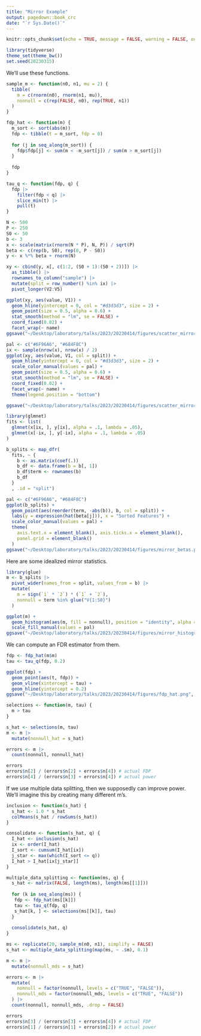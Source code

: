 ```yaml
---
title: "Mirror Example"
output: pagedown::book_crc
date: "`r Sys.Date()`"
---
```


```r
knitr::opts_chunk$set(echo = TRUE, message = FALSE, warning = FALSE, out.width = 400, fig.height = 4, fig.width = 8)
```

```r
library(tidyverse)
theme_set(theme_bw())
set.seed(20230315)
```

We'll use these functions.

```r
sample_m <- function(n0, n1, mu = 2) {
  tibble(
    m = c(rnorm(n0), rnorm(n1, mu)),
    nonnull = c(rep(FALSE, n0), rep(TRUE, n1))
  )
}

fdp_hat <- function(m) {
  m_sort <- sort(abs(m))
  fdp <- tibble(t = m_sort, fdp = 0)
  
  for (j in seq_along(m_sort)) {
    fdp$fdp[j] <- sum(m < -m_sort[j]) / sum(m > m_sort[j])
  }
  
  fdp
}

tau_q <- function(fdp, q) {
  fdp |>
    filter(fdp < q) |>
    slice_min(t) |>
    pull(t)
}
```

```r
N <- 500
P <- 250
S0 <- 50
b <- 3
x <- scale(matrix(rnorm(N * P), N, P)) / sqrt(P)
beta <- c(rep(b, S0), rep(0, P - S0))
y <- x %*% beta + rnorm(N)

xy <- cbind(y, x[, c(1:2, (S0 + 1):(S0 + 2))]) |>
  as_tibble() |>
  rownames_to_column("sample") |>
  mutate(split = row_number() %in% ix) |>
  pivot_longer(V2:V5)

ggplot(xy, aes(value, V1)) +
  geom_hline(yintercept = 0, col = "#d3d3d3", size = 2) +
  geom_point(size = 0.5, alpha = 0.6) +
  stat_smooth(method = "lm", se = FALSE) +
  coord_fixed(0.02) +
  facet_wrap(~ name)
ggsave("~/Desktop/laboratory/talks/2023/20230414/figures/scatter_mirror_toy.png")

pal <- c("#6F96A6", "#684F8C")
ix <- sample(nrow(x), nrow(x) / 2)
ggplot(xy, aes(value, V1, col = split)) +
  geom_hline(yintercept = 0, col = "#d3d3d3", size = 2) +
  scale_color_manual(values = pal) +
  geom_point(size = 0.5, alpha = 0.6) +
  stat_smooth(method = "lm", se = FALSE) +
  coord_fixed(0.02) +
  facet_wrap(~ name) +
  theme(legend.position = "bottom")

ggsave("~/Desktop/laboratory/talks/2023/20230414/figures/scatter_mirror_toy_col.png")
```

```r
library(glmnet)
fits <- list(
  glmnet(x[ix, ], y[ix], alpha = .1, lambda = .05),
  glmnet(x[-ix, ], y[-ix], alpha = .1, lambda = .05)
)

b_splits <- map_dfr(
  fits, ~ {
    b <- as.matrix(coef(.))
    b_df <- data.frame(b = b[, 1])
    b_df$term <- rownames(b)
    b_df
  }
  , .id = "split")

pal <- c("#6F96A6", "#684F8C")
ggplot(b_splits) +
  geom_point(aes(reorder(term, -abs(b)), b, col = split)) +
  labs(y = expression(hat(beta[j])), x = "Sorted Features") +
  scale_color_manual(values = pal) +
  theme(
    axis.text.x = element_blank(), axis.ticks.x = element_blank(),
    panel.grid = element_blank()
  )
ggsave("~/Desktop/laboratory/talks/2023/20230414/figures/mirror_betas.png", width = 8, height = 4)
```

Here are some idealized mirror statistics.

```r
library(glue)
m <- b_splits |>
  pivot_wider(names_from = split, values_from = b) |>
  mutate(
    m = sign(`1` * `2`) * (`1` + `2`),
    nonnull = term %in% glue("V{1:S0}")
  )

ggplot(m) +
  geom_histogram(aes(m, fill = nonnull), position = "identity", alpha = 0.6) +
  scale_fill_manual(values = pal)
ggsave("~/Desktop/laboratory/talks/2023/20230414/figures/mirror_histogram.png", width = 8, height = 6)
```

We can compute an FDR estimator from them.

```r
fdp <- fdp_hat(m$m)
tau <- tau_q(fdp, 0.2)

ggplot(fdp) +
  geom_point(aes(t, fdp)) +
  geom_vline(xintercept = tau) +
  geom_hline(yintercept = 0.2)
ggsave("~/Desktop/laboratory/talks/2023/20230414/figures/fdp_hat.png", width = 8, height = 6)
```

```r
selections <- function(m, tau) {
  m > tau
}

s_hat <- selections(m, tau)
m <- m |>
  mutate(nonnull_hat = s_hat)

errors <- m |>
  count(nonnull, nonnull_hat)

errors
errors$n[2] / (errors$n[2] + errors$n[4]) # actual FDP
errors$n[4] / (errors$n[3] + errors$n[4]) # actual power
```

If we use multiple data splitting, then we supposedly can improve power. We'll
imagine this by creating many different m's.

```r
inclusion <- function(s_hat) {
  s_hat <- 1.0 * s_hat
  colMeans(s_hat / rowSums(s_hat))
}

consolidate <- function(s_hat, q) {
  I_hat <- inclusion(s_hat)
  ix <- order(I_hat)
  I_sort <- cumsum(I_hat[ix])
  j_star <- max(which(I_sort <= q))
  I_hat > I_hat[ix[j_star]]
}

multiple_data_splitting <- function(ms, q) {
  s_hat <- matrix(FALSE, length(ms), length(ms[[1]]))
  
  for (k in seq_along(ms)) {
   fdp <- fdp_hat(ms[[k]])
   tau <- tau_q(fdp, q)
   s_hat[k, ] <- selections(ms[[k]], tau)
  }
  
  consolidate(s_hat, q)
}

ms <- replicate(20, sample_m(n0, n1), simplify = FALSE)
s_hat <- multiple_data_splitting(map(ms, ~ .$m), 0.1)

m <- m |>
  mutate(nonnull_mds = s_hat)

errors <- m |>
  mutate(
    nonnull = factor(nonnull, levels = c("TRUE", "FALSE")),
    nonnull_mds = factor(nonnull_mds, levels = c("TRUE", "FALSE"))
  ) |>
  count(nonnull, nonnull_mds, .drop = FALSE)
```


```r
errors
errors$n[3] / (errors$n[3] + errors$n[4]) # actual FDP
errors$n[1] / (errors$n[1] + errors$n[2]) # actual power
```
